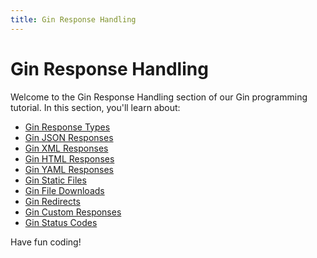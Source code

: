 ```yaml
---
title: Gin Response Handling
---
```


# Gin Response Handling

Welcome to the Gin Response Handling section of our Gin programming tutorial. In this section, you'll learn about:

- [Gin Response Types](./0-gin-response-types.mdx)
- [Gin JSON Responses](./1-gin-json-responses.mdx)
- [Gin XML Responses](./2-gin-xml-responses.mdx)
- [Gin HTML Responses](./3-gin-html-responses.mdx)
- [Gin YAML Responses](./4-gin-yaml-responses.mdx)
- [Gin Static Files](./5-gin-static-files.mdx)
- [Gin File Downloads](./6-gin-file-downloads.mdx)
- [Gin Redirects](./7-gin-redirects.mdx)
- [Gin Custom Responses](./8-gin-custom-responses.mdx)
- [Gin Status Codes](./9-gin-status-codes.mdx)

Have fun coding!